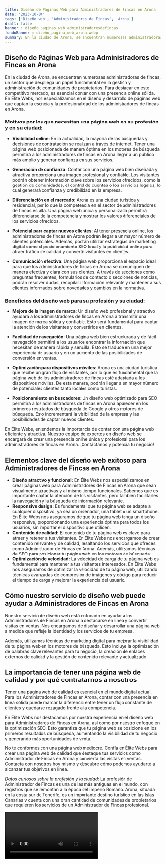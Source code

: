```yaml
---
title: Diseño de Páginas Web para Administradores de Fincas en Arona
date: '2023-10-04'
tags: ['Diseño web', 'Administradores de Fincas', 'Arona']
draft: false
banner : diseño_paginas_web_administradoresdefincas
fondoBanner : diseño_pagina_web_arona.webp
summary: En la ciudad de Arona, se encuentran numerosas administradoras de fincas, un sector que despliega un papel fundamental en la gestión y administración de comunidades de propietarios. Para destacar en este competitivo mercado, es esencial contar con una presencia online sólida. En Élite Webs, nos especializamos en el diseño y desarrollo de páginas web que captan la esencia y la profesionalidad de los administradores de fincas en Arona.
---
```


## Diseño de Páginas Web para Administradores de Fincas en Arona

En la ciudad de Arona, se encuentran numerosas administradoras de fincas, un sector que despliega un papel fundamental en la gestión y administración de comunidades de propietarios. Para destacar en este competitivo mercado, es esencial contar con una presencia online sólida. En Élite Webs, nos especializamos en el diseño y desarrollo de páginas web que captan la esencia y la profesionalidad de los administradores de fincas en Arona.

### Motivos por los que necesitan una página web en su profesión y en su ciudad:

- **Visibilidad online**: En la actualidad, la mayoría de las búsquedas y decisiones de contratación se realizan a través de internet. Tener una página web posicionada de manera óptima en los motores de búsqueda permitirá a los administradores de fincas en Arona llegar a un público más amplio y generar confianza en sus servicios.

- **Generación de confianza**: Contar con una página web bien diseñada y atractiva proporciona una imagen profesional y confiable. Los visitantes podrán obtener información clave sobre los servicios ofrecidos, como la gestión de comunidades, el control de cuentas o los servicios legales, lo cual generará confianza y credibilidad en la empresa.

- **Diferenciación en el mercado**: Arona es una ciudad turística y residencial, por lo que la competencia en el sector de administradores de fincas es alta. Una página web única y personalizada permitirá diferenciarse de la competencia y mostrar los valores diferenciales de los servicios ofrecidos.

- **Potencial para captar nuevos clientes**: Al tener presencia online, los administradores de fincas en Arona podrán llegar a un mayor número de clientes potenciales. Además, podrán utilizar estrategias de marketing digital como el posicionamiento SEO local y la publicidad online para atraer tráfico de calidad y convertir visitantes en clientes.

- **Comunicación efectiva**: Una página web proporciona el espacio ideal para que los administradores de fincas en Arona se comuniquen de manera efectiva y clara con sus clientes. A través de secciones como preguntas frecuentes, formularios de contacto o secciones de noticias, podrán resolver dudas, recopilar información relevante y mantener a sus clientes informados sobre novedades y cambios en la normativa.

### Beneficios del diseño web para su profesión y su ciudad:

- **Mejora de la imagen de marca**: Un diseño web profesional y atractivo ayudará a los administradores de fincas en Arona a transmitir una imagen de marca sólida y confiable. Esto será fundamental para captar la atención de los visitantes y convertirlos en clientes.

- **Facilidad de navegación**: Una página web bien estructurada y de fácil navegación permitirá a los usuarios encontrar la información que necesitan de manera rápida y sencilla. Esto se traduce en una mejor experiencia de usuario y en un aumento de las posibilidades de conversión en ventas.

- **Optimización para dispositivos móviles**: Arona es una ciudad turística que recibe un gran flujo de visitantes, por lo que es fundamental que la página web de los administradores de fincas esté adaptada a los dispositivos móviles. De esta manera, podrán llegar a un mayor número de potenciales clientes tanto locales como turistas.

- **Posicionamiento en buscadores**: Un diseño web optimizado para SEO permitirá a los administradores de fincas en Arona aparecer en los primeros resultados de búsqueda de Google y otros motores de búsqueda. Esto incrementará la visibilidad de la empresa y las posibilidades de captar nuevos clientes.

En Élite Webs, entendemos la importancia de contar con una página web eficiente y atractiva. Nuestro equipo de expertos en diseño web se encargará de crear una presencia online única y profesional para los administradores de fincas en Arona. ¡Contáctanos y potencia tu negocio!

<GifSeo />

<Cta />

## Elementos clave del diseño web exitoso para Administradores de Fincas en Arona

- **Diseño atractivo y funcional:** En Élite Webs nos especializamos en crear páginas web para Administradores de Fincas en Arona que sean visualmente atractivas y al mismo tiempo funcionales. Sabemos que es importante captar la atención de los visitantes, pero también facilitarles la navegación y la búsqueda de información relevante.
- **Responsive design:** Es fundamental que tu página web se adapte a cualquier dispositivo, ya sea un ordenador, una tablet o un smartphone. En Élite Webs nos aseguramos de que tu página web tenga un diseño responsive, proporcionando una experiencia óptima para todos los usuarios, sin importar el dispositivo que utilicen.
- **Contenido de calidad:** El contenido de tu página web es clave para atraer y retener a tus visitantes. En Élite Webs nos encargamos de crear contenido relevante y de calidad, resaltando los servicios que ofreces como Administrador de Fincas en Arona. Además, utilizamos técnicas de SEO para posicionar tu página web en los motores de búsqueda.
- **Optimización de velocidad:** La velocidad de carga de tu página web es fundamental para mantener a tus visitantes interesados. En Élite Webs nos aseguramos de optimizar la velocidad de tu página web, utilizando técnicas avanzadas de compresión de imágenes y código para reducir el tiempo de carga y mejorar la experiencia del usuario.

## Cómo nuestro servicio de diseño web puede ayudar a Administradores de Fincas en Arona

Nuestro servicio de diseño web está enfocado en ayudar a los Administradores de Fincas en Arona a destacarse en línea y convertir visitas en ventas. Nos encargamos de diseñar y desarrollar una página web a medida que refleje la identidad y los servicios de tu empresa.

Además, utilizamos técnicas de marketing digital para mejorar la visibilidad de tu página web en los motores de búsqueda. Esto incluye la optimización de palabras clave relevantes para tu negocio, la creación de enlaces externos de calidad y la gestión de contenido relevante y actualizado.

## La importancia de tener una página web de calidad y por qué contratarnos a nosotros

Tener una página web de calidad es esencial en el mundo digital actual. Para los Administradores de Fincas en Arona, contar con una presencia en línea sólida puede marcar la diferencia entre tener un flujo constante de clientes y quedarse rezagado frente a la competencia.

En Élite Webs nos destacamos por nuestra experiencia en el diseño web para Administradores de Fincas en Arona, así como por nuestro enfoque en la optimización SEO. Esto garantiza que tu página web se posicione en los primeros resultados de búsqueda, aumentando la visibilidad de tu negocio y generando más oportunidades de venta.

No te conformes con una página web mediocre. Confía en Élite Webs para crear una página web de calidad que destaque tus servicios como Administrador de Fincas en Arona y convierta las visitas en ventas. Contacta con nosotros hoy mismo y descubre cómo podemos ayudarte a alcanzar tus objetivos en línea.

*Datos curiosos sobre la profesión y la ciudad:* La profesión de Administrador de Fincas es una de las más antiguas en el mundo, con registros que se remontan a la época del Imperio Romano. Arona, situada en la costa sur de Tenerife, es un importante destino turístico en las Islas Canarias y cuenta con una gran cantidad de comunidades de propietarios que requieren los servicios de un Administrador de Fincas profesional.

<Video />

<CtaBot job='Administradores de Fincas' city='Arona'/>

<Gmaps query='Arona+españa+maps' />